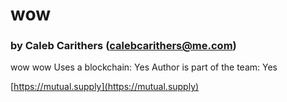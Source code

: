 
# wow
### by Caleb Carithers (calebcarithers@me.com)

wow
wow
Uses a blockchain: Yes
Author is part of the team: Yes
  
[https://mutual.supply](https://mutual.supply)
